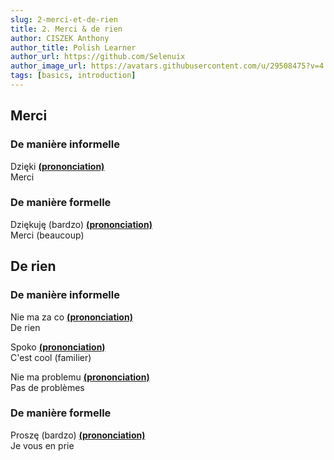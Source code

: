 ```yaml
---
slug: 2-merci-et-de-rien
title: 2. Merci & de rien
author: CISZEK Anthony
author_title: Polish Learner
author_url: https://github.com/Selenuix
author_image_url: https://avatars.githubusercontent.com/u/29508475?v=4
tags: [basics, introduction]
---
```



<TOCInline toc={toc} />

## Merci
### De manière informelle
Dzięki **[(prononciation)](https://voca.ro/1bgFjOlEaFg5)** <br />
Merci

### De manière formelle
Dziękuję (bardzo) **[(prononciation)](https://voca.ro/1kVqbJdtASwB)** <br />
Merci (beaucoup)


## De rien
### De manière informelle
Nie ma za co **[(prononciation)](https://voca.ro/1eklQ56JZjnZ)** <br />
De rien

Spoko **[(prononciation)](https://voca.ro/15dX9bovOHdl)** <br />
C'est cool (familier)

Nie ma problemu **[(prononciation)](https://voca.ro/1oKTGpRajsvr)** <br />
Pas de problèmes

### De manière formelle

Proszę (bardzo) **[(prononciation)](https://voca.ro/1aY0SPTBoU2g)** <br />
Je vous en prie